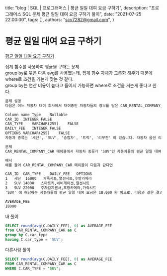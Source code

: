   title: "blog | SQL | 프로그래머스 | 평균 일일 대여 요금 구하기",
  description: "프로그래머스 SQL 문제 평균 일일 대여 요금 구하기 풀이",
  date: "2021-07-25 22:00:00",
  tags: [],
  authors: "scv7282@gmail.com",
}

# 평균 일일 대여 요금 구하기

[평균 일일 대여 요금 구하기](https://school.programmers.co.kr/learn/courses/30/lessons/151136)

집계 함수를 사용하여 평균을 구하는 문제\
group by로 묶은 다음 avg를 사용했는데, 집계 함수 자체가 그룹화 해주기 때문에 where로 조건을 거는게 맞는 것 같다.\
group by는 연산 비용이 높다고 들어서 가능하면 where로 조건을 거는게 좋다고 한다.

```txt
문제 설명
다음은 어느 자동차 대여 회사에서 대여중인 자동차들의 정보를 담은 CAR_RENTAL_COMPANY_CAR 테이블입니다. CAR_RENTAL_COMPANY_CAR 테이블은 아래와 같은 구조로 되어있으며, CAR_ID, CAR_TYPE, DAILY_FEE, OPTIONS 는 각각 자동차 ID, 자동차 종류, 일일 대여 요금(원), 자동차 옵션 리스트를 나타냅니다.

Column name	Type	Nullable
CAR_ID	INTEGER	FALSE
CAR_TYPE	VARCHAR(255)	FALSE
DAILY_FEE	INTEGER	FALSE
OPTIONS	VARCHAR(255)	FALSE
자동차 종류는 '세단', 'SUV', '승합차', '트럭', '리무진' 이 있습니다. 자동차 옵션 리스트는 콤마(',')로 구분된 키워드 리스트(예: '열선시트', '스마트키', '주차감지센서')로 되어있으며, 키워드 종류는 '주차감지센서', '스마트키', '네비게이션', '통풍시트', '열선시트', '후방카메라', '가죽시트' 가 있습니다.

문제
CAR_RENTAL_COMPANY_CAR 테이블에서 자동차 종류가 'SUV'인 자동차들의 평균 일일 대여 요금을 출력하는 SQL문을 작성해주세요. 이때 평균 일일 대여 요금은 소수 첫 번째 자리에서 반올림하고, 컬럼명은 AVERAGE_FEE 로 지정해주세요.

예시
예를 들어 CAR_RENTAL_COMPANY_CAR 테이블이 다음과 같다면

CAR_ID	CAR_TYPE	DAILY_FEE	OPTIONS
1	세단	16000	가죽시트,열선시트,후방카메라
2	SUV	14000	스마트키,네비게이션,열선시트
3	SUV	22000	주차감지센서,후방카메라,가죽시트
'SUV' 에 해당하는 자동차들의 평균 일일 대여 요금은 18,000 원 이므로, 다음과 같은 결과가 나와야 합니다.

AVERAGE_FEE
18000
```

내 풀이

```sql
SELECT round(avg(C.DAILY_FEE), 0) as AVERAGE_FEE
from CAR_RENTAL_COMPANY_CAR as C
group by C.car_type
having C.car_type = 'SUV';
```

다른사람 풀이

```sql
SELECT round(avg(C.DAILY_FEE), 0) as AVERAGE_FEE
FROM CAR_RENTAL_COMPANY_CAR as C
WHERE C.CAR_TYPE = "SUV";
```
